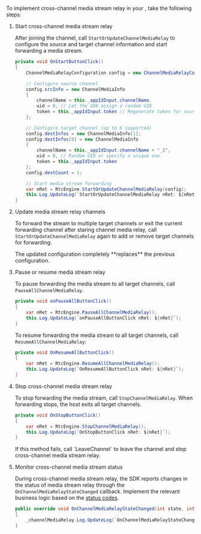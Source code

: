 
<PlatformWrapper platform="unity">
To implement cross-channel media stream relay in your <Vpl k="CLIENT" />, take the following steps:

1. Start cross-channel media stream relay

    After joining the channel, call `StartOrUpdateChannelMediaRelay` to configure the source and target channel information and start forwarding a media stream. 

    ```csharp
    private void OnStartButtonClick()
    {
        ChannelMediaRelayConfiguration config = new ChannelMediaRelayConfiguration();

        // Configure source channel
        config.srcInfo = new ChannelMediaInfo
        {
            channelName = this._appIdInput.channelName,
            uid = 0, // Let the SDK assign a random UID
            token = this._appIdInput.token // Regenerate token for source channel with UID 0
        };

        // Configure target channel (up to 6 supported)
        config.destInfos = new ChannelMediaInfo[1];
        config.destInfos[0] = new ChannelMediaInfo
        {
            channelName = this._appIdInput.channelName + "_2",
            uid = 0, // Random UID or specify a unique one
            token = this._appIdInput.token
        };
        config.destCount = 1;

        // Start media stream forwarding
        var nRet = RtcEngine.StartOrUpdateChannelMediaRelay(config);
        this.Log.UpdateLog(`StartOrUpdateChannelMediaRelay nRet: ${nRet}, New Channel: ${this._appIdInput.channelName}_2`);
    }
    ```

2. Update media stream relay channels

    To forward the stream to multiple target channels or exit the current forwarding channel after staring channel media relay, call `StartOrUpdateChannelMediaRelay` again to add or remove target channels for forwarding.

    <Admonition type="caution" title="Note">
    The updated configuration completely **replaces** the previous configuration.
    </Admonition>

3. Pause or resume media stream relay

    To pause forwarding the media stream to all target channels, call `PauseAllChannelMediaRelay`.

    ```csharp
    private void onPauseAllButtonClick()
    {
        var nRet = RtcEngine.PauseAllChannelMediaRelay();
        this.Log.UpdateLog(`onPauseAllButtonClick nRet: ${nRet}`);
    }
    ```

    To resume forwarding the media stream to all target channels, call `ResumeAllChannelMediaRelay`:

    ```csharp
    private void OnResumeAllButtonClick()
    {
        var nRet = RtcEngine.ResumeAllChannelMediaRelay();
        this.Log.UpdateLog(`OnResumeAllButtonClick nRet: ${nRet}`);
    }
    ```

4. Stop cross-channel media stream relay

    To stop forwarding the media stream, call `StopChannelMediaRelay`. When forwarding stops, the host exits all target channels.

    ```csharp
    private void OnStopButtonClick()
    {
        var nRet = RtcEngine.StopChannelMediaRelay();
        this.Log.UpdateLog(`OnStopButtonClick nRet: ${nRet}`);
    }
    ```

    <Admonition type="info" title="Note">
    If this method fails, call `LeaveChannel` to leave the channel and stop cross-channel media stream relay.
    </Admonition>

5. Monitor cross-channel media stream status

    During cross-channel media stream relay, the SDK reports changes in the status of media stream relay through the `OnChannelMediaRelayStateChanged` callback. Implement the relevant business logic based on the [status codes](#status-codes).

    ```csharp
    public override void OnChannelMediaRelayStateChanged(int state, int code)
    {
        _channelMediaRelay.Log.UpdateLog(`OnChannelMediaRelayStateChanged state: ${state}, code: ${code}`);
    }
    ```

</PlatformWrapper>